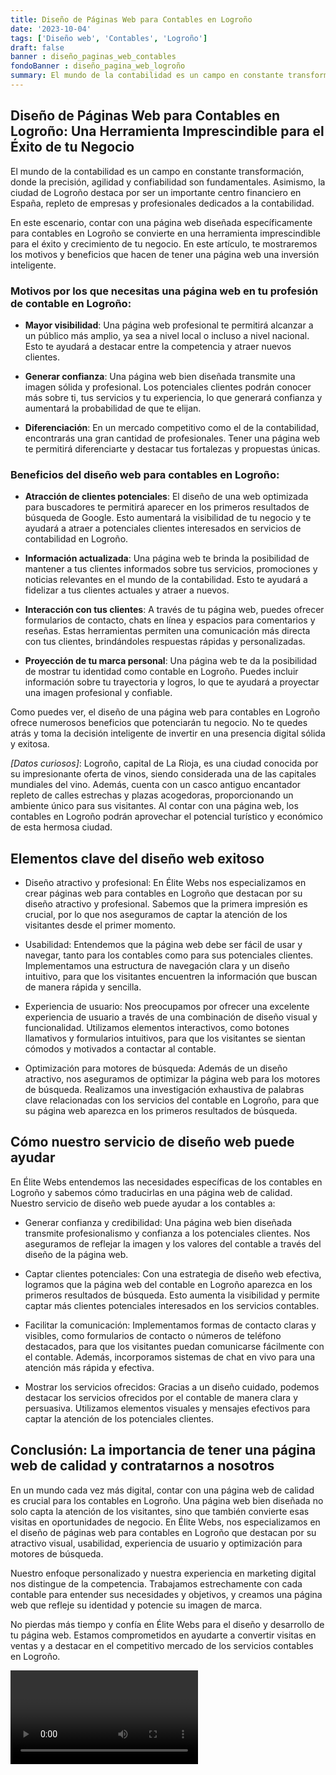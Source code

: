 ```yaml
---
title: Diseño de Páginas Web para Contables en Logroño
date: '2023-10-04'
tags: ['Diseño web', 'Contables', 'Logroño']
draft: false
banner : diseño_paginas_web_contables
fondoBanner : diseño_pagina_web_logroño
summary: El mundo de la contabilidad es un campo en constante transformación, donde la precisión, agilidad y confiabilidad son fundamentales. Asimismo, la ciudad de Logroño destaca por ser un importante centro financiero en España, repleto de empresas y profesionales dedicados a la contabilidad.
---
```


## Diseño de Páginas Web para Contables en Logroño: Una Herramienta Imprescindible para el Éxito de tu Negocio

El mundo de la contabilidad es un campo en constante transformación, donde la precisión, agilidad y confiabilidad son fundamentales. Asimismo, la ciudad de Logroño destaca por ser un importante centro financiero en España, repleto de empresas y profesionales dedicados a la contabilidad.

En este escenario, contar con una página web diseñada específicamente para contables en Logroño se convierte en una herramienta imprescindible para el éxito y crecimiento de tu negocio. En este artículo, te mostraremos los motivos y beneficios que hacen de tener una página web una inversión inteligente.

### Motivos por los que necesitas una página web en tu profesión de contable en Logroño:

- **Mayor visibilidad**: Una página web profesional te permitirá alcanzar a un público más amplio, ya sea a nivel local o incluso a nivel nacional. Esto te ayudará a destacar entre la competencia y atraer nuevos clientes.

- **Generar confianza**: Una página web bien diseñada transmite una imagen sólida y profesional. Los potenciales clientes podrán conocer más sobre ti, tus servicios y tu experiencia, lo que generará confianza y aumentará la probabilidad de que te elijan.

- **Diferenciación**: En un mercado competitivo como el de la contabilidad, encontrarás una gran cantidad de profesionales. Tener una página web te permitirá diferenciarte y destacar tus fortalezas y propuestas únicas.

### Beneficios del diseño web para contables en Logroño:

- **Atracción de clientes potenciales**: El diseño de una web optimizada para buscadores te permitirá aparecer en los primeros resultados de búsqueda de Google. Esto aumentará la visibilidad de tu negocio y te ayudará a atraer a potenciales clientes interesados en servicios de contabilidad en Logroño.

- **Información actualizada**: Una página web te brinda la posibilidad de mantener a tus clientes informados sobre tus servicios, promociones y noticias relevantes en el mundo de la contabilidad. Esto te ayudará a fidelizar a tus clientes actuales y atraer a nuevos.

- **Interacción con tus clientes**: A través de tu página web, puedes ofrecer formularios de contacto, chats en línea y espacios para comentarios y reseñas. Estas herramientas permiten una comunicación más directa con tus clientes, brindándoles respuestas rápidas y personalizadas.

- **Proyección de tu marca personal**: Una página web te da la posibilidad de mostrar tu identidad como contable en Logroño. Puedes incluir información sobre tu trayectoria y logros, lo que te ayudará a proyectar una imagen profesional y confiable.

Como puedes ver, el diseño de una página web para contables en Logroño ofrece numerosos beneficios que potenciarán tu negocio. No te quedes atrás y toma la decisión inteligente de invertir en una presencia digital sólida y exitosa.

*[Datos curiosos]*: Logroño, capital de La Rioja, es una ciudad conocida por su impresionante oferta de vinos, siendo considerada una de las capitales mundiales del vino. Además, cuenta con un casco antiguo encantador repleto de calles estrechas y plazas acogedoras, proporcionando un ambiente único para sus visitantes. Al contar con una página web, los contables en Logroño podrán aprovechar el potencial turístico y económico de esta hermosa ciudad.

<GifSeo />

<Cta />

## Elementos clave del diseño web exitoso

- Diseño atractivo y profesional: En Élite Webs nos especializamos en crear páginas web para contables en Logroño que destacan por su diseño atractivo y profesional. Sabemos que la primera impresión es crucial, por lo que nos aseguramos de captar la atención de los visitantes desde el primer momento.

- Usabilidad: Entendemos que la página web debe ser fácil de usar y navegar, tanto para los contables como para sus potenciales clientes. Implementamos una estructura de navegación clara y un diseño intuitivo, para que los visitantes encuentren la información que buscan de manera rápida y sencilla.

- Experiencia de usuario: Nos preocupamos por ofrecer una excelente experiencia de usuario a través de una combinación de diseño visual y funcionalidad. Utilizamos elementos interactivos, como botones llamativos y formularios intuitivos, para que los visitantes se sientan cómodos y motivados a contactar al contable.

- Optimización para motores de búsqueda: Además de un diseño atractivo, nos aseguramos de optimizar la página web para los motores de búsqueda. Realizamos una investigación exhaustiva de palabras clave relacionadas con los servicios del contable en Logroño, para que su página web aparezca en los primeros resultados de búsqueda.

## Cómo nuestro servicio de diseño web puede ayudar

En Élite Webs entendemos las necesidades específicas de los contables en Logroño y sabemos cómo traducirlas en una página web de calidad. Nuestro servicio de diseño web puede ayudar a los contables a:

- Generar confianza y credibilidad: Una página web bien diseñada transmite profesionalismo y confianza a los potenciales clientes. Nos aseguramos de reflejar la imagen y los valores del contable a través del diseño de la página web.

- Captar clientes potenciales: Con una estrategia de diseño web efectiva, logramos que la página web del contable en Logroño aparezca en los primeros resultados de búsqueda. Esto aumenta la visibilidad y permite captar más clientes potenciales interesados en los servicios contables.

- Facilitar la comunicación: Implementamos formas de contacto claras y visibles, como formularios de contacto o números de teléfono destacados, para que los visitantes puedan comunicarse fácilmente con el contable. Además, incorporamos sistemas de chat en vivo para una atención más rápida y efectiva.

- Mostrar los servicios ofrecidos: Gracias a un diseño cuidado, podemos destacar los servicios ofrecidos por el contable de manera clara y persuasiva. Utilizamos elementos visuales y mensajes efectivos para captar la atención de los potenciales clientes.

## Conclusión: La importancia de tener una página web de calidad y contratarnos a nosotros

En un mundo cada vez más digital, contar con una página web de calidad es crucial para los contables en Logroño. Una página web bien diseñada no solo capta la atención de los visitantes, sino que también convierte esas visitas en oportunidades de negocio. En Élite Webs, nos especializamos en el diseño de páginas web para contables en Logroño que destacan por su atractivo visual, usabilidad, experiencia de usuario y optimización para motores de búsqueda.

Nuestro enfoque personalizado y nuestra experiencia en marketing digital nos distingue de la competencia. Trabajamos estrechamente con cada contable para entender sus necesidades y objetivos, y creamos una página web que refleje su identidad y potencie su imagen de marca.

No pierdas más tiempo y confía en Élite Webs para el diseño y desarrollo de tu página web. Estamos comprometidos en ayudarte a convertir visitas en ventas y a destacar en el competitivo mercado de los servicios contables en Logroño.

<Video />

<CtaBot job='Contables' city='Logroño'/>

<Gmaps query='Logroño+españa+maps' />